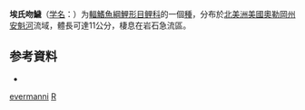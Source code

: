 {{Speciesbox
| name = 埃氏吻鱥
| status = NE
| status_system = IUCN3.1
| image = 
| genus = Rhinichthys
| species = evermanni
| authority = [[Snyder|Snyder]], 1908
| synonyms = 
}}

'''埃氏吻鱥'''（[[学名|学名]]：{{lang|la|'''''Rhinichthys evermanni'''''}}）为[[輻鰭魚綱|輻鰭魚綱]][[鯉形目|鯉形目]][[鲤科|鲤科]]的一個[[種|種]]，分布於[[北美洲|北美洲]][[美國|美國]][[奧勒岡州|奧勒岡州]][[安魁河|安魁河]]流域，體長可達11公分，棲息在岩石急流區。

==参考資料==
*{{FishBase_species|genus=Rhinichthys|species=evermanni|year=2011|month=12}}
{{Taxonbar|from=Q1102699}}

[[Category:吻鱥屬|evermanni]]
[[Category:1908年描述的魚類|R]]


{{鲤形目小作品}}